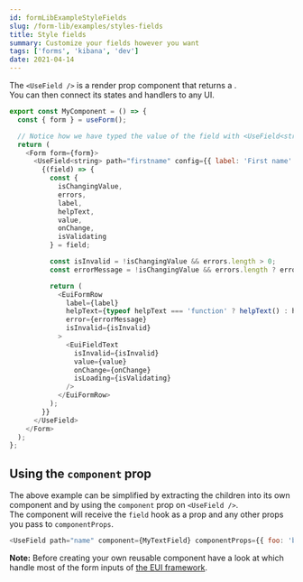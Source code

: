 ---
id: formLibExampleStyleFields
slug: /form-lib/examples/styles-fields
title: Style fields
summary: Customize your fields however you want
tags: ['forms', 'kibana', 'dev']
date: 2021-04-14
---

The `<UseField />` is a render prop component that returns a <DocLink id="formLibCoreFieldHook" text="Field hook"/>.  
You can then connect its states and handlers to any UI.

```js
export const MyComponent = () => {
  const { form } = useForm();

  // Notice how we have typed the value of the field with <UseField<string> ...>
  return (
    <Form form={form}>
      <UseField<string> path="firstname" config={{ label: 'First name' }}>
        {(field) => {
          const {
            isChangingValue,
            errors,
            label,
            helpText,
            value,
            onChange,
            isValidating
          } = field;

          const isInvalid = !isChangingValue && errors.length > 0;
          const errorMessage = !isChangingValue && errors.length ? errors[0].message : null;

          return (
            <EuiFormRow
              label={label}
              helpText={typeof helpText === 'function' ? helpText() : helpText}
              error={errorMessage}
              isInvalid={isInvalid}
            >
              <EuiFieldText
                isInvalid={isInvalid}
                value={value}
                onChange={onChange}
                isLoading={isValidating}
              />
            </EuiFormRow>
          );
        }}
      </UseField>
    </Form>
  );
};
```

## Using the `component` prop

The above example can be simplified by extracting the children into its own component and by using the `component` prop on `<UseField />`.  
The component will receive the `field` hook as a prop and any other props you pass to `componentProps`.

```js
<UseField path="name" component={MyTextField} componentProps={{ foo: 'bar' }}>
```

**Note:** Before creating your own reusable component have a look at <DocLink id="formLibHelpersComponents" text="the helper components"/> which handle most of the form inputs of [the EUI framework](https://elastic.github.io/eui).